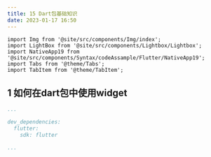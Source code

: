 ```yaml
---
title: 15 Dart包基础知识
date: 2023-01-17 16:50
---
```


```mdx-code-block
import Img from '@site/src/components/Img/index';
import LightBox from '@site/src/components/Lightbox/Lightbox';
import NativeApp19 from '@site/src/components/Syntax/codeAssample/Flutter/NativeApp19';
import Tabs from '@theme/Tabs';
import TabItem from '@theme/TabItem';

```

## 1 如何在dart包中使用widget

```yaml {4-5} title="pubspec.yaml"
...

dev_dependencies:
  flutter:
    sdk: flutter

...
```
